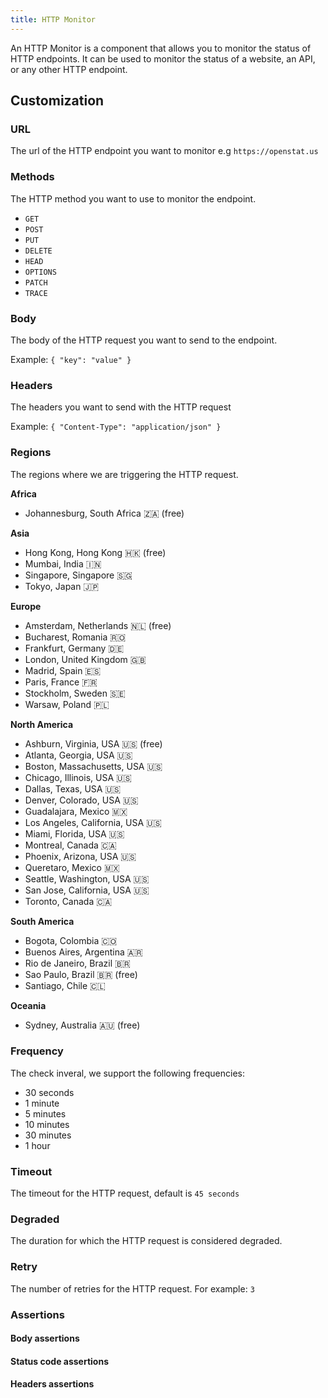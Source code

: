 ```yaml
---
title: HTTP Monitor
---
```



An HTTP Monitor is a component that allows you to monitor the status of HTTP endpoints. It can be used to monitor the status of a website, an API, or any other HTTP endpoint.

## Customization

### URL

The url of the HTTP endpoint you want to monitor e.g `https://openstat.us`

### Methods

The HTTP method you want to use to monitor the endpoint.
- `GET`
- `POST`
- `PUT`
- `DELETE`
- `HEAD`
- `OPTIONS`
- `PATCH`
- `TRACE`

### Body

The body of the HTTP request you want to send to the endpoint.

Example:
`{ "key": "value" }`

### Headers

The headers you want to send with the HTTP request

Example:
`{ "Content-Type": "application/json" }`

### Regions

The regions where we are triggering the HTTP request.

__Africa__

- Johannesburg, South Africa 🇿🇦 (free)

__Asia__

- Hong Kong, Hong Kong 🇭🇰 (free)
- Mumbai, India 🇮🇳
- Singapore, Singapore 🇸🇬
- Tokyo, Japan 🇯🇵

__Europe__

- Amsterdam, Netherlands 🇳🇱 (free)
- Bucharest, Romania 🇷🇴
- Frankfurt, Germany 🇩🇪
- London, United Kingdom 🇬🇧
- Madrid, Spain 🇪🇸
- Paris, France 🇫🇷
- Stockholm, Sweden 🇸🇪
- Warsaw, Poland 🇵🇱

__North America__

- Ashburn, Virginia, USA 🇺🇸 (free)
- Atlanta, Georgia, USA 🇺🇸
- Boston, Massachusetts, USA 🇺🇸
- Chicago, Illinois, USA 🇺🇸
- Dallas, Texas, USA 🇺🇸
- Denver, Colorado, USA 🇺🇸
- Guadalajara, Mexico 🇲🇽
- Los Angeles, California, USA 🇺🇸
- Miami, Florida, USA 🇺🇸
- Montreal, Canada 🇨🇦
- Phoenix, Arizona, USA 🇺🇸
- Queretaro, Mexico 🇲🇽
- Seattle, Washington, USA 🇺🇸
- San Jose, California, USA 🇺🇸
- Toronto, Canada 🇨🇦

__South America__

- Bogota, Colombia 🇨🇴
- Buenos Aires, Argentina 🇦🇷
- Rio de Janeiro, Brazil 🇧🇷
- Sao Paulo, Brazil 🇧🇷 (free)
- Santiago, Chile 🇨🇱

__Oceania__

- Sydney, Australia 🇦🇺 (free)

### Frequency

The check inveral, we support the following frequencies:

- 30 seconds
- 1 minute
- 5 minutes
- 10 minutes
- 30 minutes
- 1 hour


### Timeout

The timeout for the HTTP request, default is `45 seconds`

### Degraded
The duration for which the HTTP request is considered degraded.

### Retry
The number of retries for the HTTP request. For example: `3`

### Assertions

#### Body assertions
#### Status code assertions
#### Headers assertions
